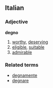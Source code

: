 ==Italian==
===Adjective===
'''degno'''

# [[worthy]], [[deserving]]
# [[eligible]], [[suitable]]
# [[admirable]]

===Related terms===
*[[degnamente]]
*[[degnare]]